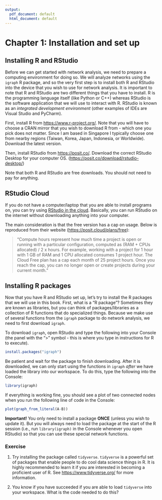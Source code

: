 ```yaml
---
output:
  pdf_document: default
  html_document: default
---
```

# Chapter 1: Installation and set up {#ch1}

## Installing R and RStudio 

Before we can get started with network analysis, we need to prepare a computing environment for doing so. We will analyze networks using the `igraph` R package, and so the very first step is to install both R and RStudio into the device that you wish to use for network analysis. It is important to note that R and RStudio are two different things that you have to install. R is the programming language itself (like Python or C++) whereas RStudio is the software application that we will use to interact with R. RStudio is known as an *integrated development environment* (other examples of IDEs are Visual Studio and PyCharm). 

First, install R from [https://www.r-project.org/](https://www.r-project.org/). Note that you will have to choose a CRAN mirror that you wish to download R from - which one you pick does not matter. Since I am based in Singapore I typically choose one from nearby regions (Taiwan, Korea, Japan, Indonesia, or Worldwide). Download the latest version. 

Then, install RStudio from [https://posit.co/](https://posit.co/). Download the correct RStudio Desktop for your computer OS. ([https://posit.co/download/rstudio-desktop/](https://posit.co/download/rstudio-desktop/))

Note that both R and RStudio are free downloads. You should not need to pay for anything. 

## RStudio Cloud

If you do not have a computer/laptop that you are able to install programs on, you can try using [RStudio in the cloud](https://posit.cloud/). Basically, you can run RStudio on the internet without downloading anything into your computer. 

The main consideration is that the free version has a cap on usage. Below is reproduced from their website ([https://posit.cloud/plans/free](https://posit.cloud/plans/free)):

> "Compute hours represent how much time a project is open or running with a particular configuration, computed as (RAM + CPUs allocated) / 2 x hours. For example, working with a project for 1 hour with 1 GB of RAM and 1 CPU allocated consumes 1 project hour. The Cloud Free plan has a cap each month of 25 project hours. Once you reach the cap, you can no longer open or create projects during your current month."

## Installing R packages 

Now that you have R and RStudio set up, let's try to install the R packages that we will use in this book. First, what is a "R package"? Sometimes they are known as libraries, but you can think of packages/libraries as a collection of R functions that do specialized things. Because we make use of several functions from the `igraph` package to do network analysis, we need to first download `igraph`. 

To download `igraph`, open RStudio and type the following into your Console (the panel with the ">" symbol - this is where you type in instructions for R to execute). 

```r
install.packages("igraph")
```

Be patient and wait for the package to finish downloading. After it is downloaded, we can only start using the functions in `igraph` *after* we have loaded the library into our workspace. To do this, type the following into the Console: 

```r
library(igraph)
```

If everything is working fine, you should see a plot of two connected nodes when you run the following line of code in the Console: 

```r
plot(graph_from_literal(A-B))
```

**Important!** You only need to install a package **ONCE** (unless you wish to update it). But you will always need to load the package at the start of the R session (i.e., run `library(igraph)` in the Console whenever you open RStudio) so that you can use these special network functions. 

### Exercise

1. Try installing the package called `tidyverse`. `tidyverse` is a powerful set of packages that enable people to do cool data science things in R. It is highly recommended to learn it if you are interested in becoming a proficient user of R. See [https://www.tidyverse.org/](https://www.tidyverse.org/) for more information.

2. You know if you have succeeded if you are able to load `tidyverse` into your workspace. What is the code needed to do this? 
